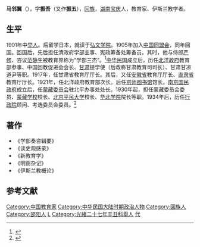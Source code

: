 {{Infobox Officeholder
|姓名=馬鄰翼
|圖像=File:馬鄰翼.jpg
|圖像大小=200px
|圖像說明=  
| 字       = 
| 號       = 
| 別名     = 
| 出生名   = 
| 出生日期 = 
| 出生地點 = 
| 逝世日期 = 
| 逝世地點 = 
| 死因     = 
| 墓地     = 
| 墓地座標 = 
| 籍貫     = 
| 國籍     = 
| 公民權   = 
| 政黨     = 
| 其他政黨 = 
| 身高     = 
| 配偶     = 
| 伴侶     = 
| parents    = 
| relatives  =  
| children  =  
| 居住地   = 
| 學歷     = 
| 母校     = 
| 職業     = 
| 專業     = 
| 知名原因 = 
| 著作     = 
| 宗教信仰 = 
| 獲獎     = 
| 簽名     = 
| 腳註     = 
}}
'''马邻翼'''（{{bd|1864年||1938年|9月17日}}），字'''振吾'''（又作'''振五'''），[[回族|回族]]，[[湖南|湖南]][[宝庆|宝庆]]人，教育家、伊斯兰教学者。

==生平==
1901年中[[举人|举人]]。后留学日本，就读于[[弘文学院|弘文学院]]。1905年加入[[中国同盟会|中国同盟会]]，同年回国。回国后，先后担任清政府学部主事、宪政筹备处筹备员。其时，他与侍郎[[严修|严修]]、咨议[[范静生|范静生]]被教育界称为“学部三杰”。<ref>{{cite web|url=http://www.cssyr.com/rw/ls/200901/843.shtml|title=教育家马邻翼（1865-1938）|publisher=邵阳人网}}{{Dead link|date=2018年6月 |bot=InternetArchiveBot |fix-attempted=no }}</ref>[[中华民国|中华民国]]成立后，历任[[北洋政府|北洋政府]]教育部参事、中国回教促进会会长、[[甘肃|甘肃]]提学使（后改称甘肃教育司司长）、甘肃甘凉道尹等职。1917年，任甘肃省教育厅厅长。其后，又任[[安徽省|安徽省]]教育厅厅长、[[直隶省|直隶省]]教育厅厅长。1921年，任北洋政府教育部次长。后任[[京师图书馆|京师图书馆]]馆长。[[南京国民政府|南京国民政府]]成立后，任[[蒙藏委员会|蒙藏委员会]]驻北平办事处处长。1930年起，担任蒙藏委员会委员、[[蒙藏学校|蒙藏学校]]校长、[[北京平民大学|北京平民大学]]校长、[[华北学院|华北学院]]院长等职。1934年后，历任[[行政院|行政院]]顾问、考选委员会委员。<ref>{{cite book|title=《中国国民党百年人物全书》|publisher=团结出版社|year=2005}}</ref>

== 著作 ==
*《学部奏咨辑要》
*《谈史观感录》
*《新教育学》
*《明窗杂记》
*《伊斯兰教概论》

== 参考文献 ==
{{reflist}}

{{中華民國教育部部長}}
{{中国国家图书馆馆长}}
{{Authority control}}

{{DEFAULTSORT:Ma linyi}}
[[Category:中国教育家|Category:中国教育家]]
[[Category:中华民国大陆时期政治人物|Category:中华民国大陆时期政治人物]]
[[Category:回族人|Category:回族人]]
[[Category:邵阳人|Category:邵阳人]]
[[Category:马姓|L]]
[[Category:光緒二十七年辛丑科舉人|Category:光緒二十七年辛丑科舉人]]
[[Category:中華民國教育總長|代]]